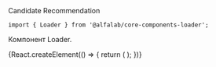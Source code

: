 

<Meta title='Компоненты' component={Loader} />

<Title>
    Loader ({name}@{version})
</Title>

<Status>
  Candidate Recommendation
</Status>

```tsx
import { Loader } from '@alfalab/core-components-loader';
```

Компонент Loader.

<Story name='Loader'>
    {React.createElement(() => {
        return (
            <Loader />
        );
    })}
</Story>

<Props of={Loader} />

